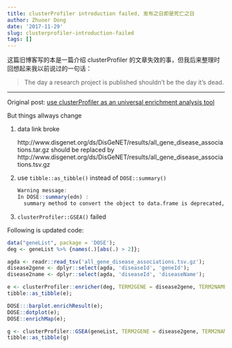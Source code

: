 ```yaml
---
title: clusterProfiler introduction failed, 发布之日即是死亡之日
author: Zhuoer Dong
date: '2017-11-29'
slug: clusterprofiler-introduction-failed
tags: []
---
```


这篇旧博客写的本是一篇介绍 clusterProfiler 的文章失效的事，但我后来整理时回想起来我以前说过的一句话：

> The day a research project is published shouldn't be the day it's dead.

--------------------------------------

Original post: [use clusterProfiler as an universal enrichment analysis tool](https://guangchuangyu.github.io/2015/05/use-clusterprofiler-as-an-universal-enrichment-analysis-tool/)

But things allways change

1. data link broke

    http://www.disgenet.org/ds/DisGeNET/results/all_gene_disease_associations.tar.gz should be replaced by http://www.disgenet.org/ds/DisGeNET/results/all_gene_disease_associations.tsv.gz

1. use `tibble::as_tibble()` instead of `DOSE::summary()`
    
    ```r
    Warning message:
    In DOSE::summary(edn) :
      summary method to convert the object to data.frame is deprecated, please use as.data.frame instead.
    ```

1. `clusterProfiler::GSEA()` failed

Following is updated code:

```r
data("geneList", package = 'DOSE');
deg <- geneList %>% {names(.)[abs(.) > 2]};

agda <- readr::read_tsv('all_gene_disease_associations.tsv.gz');
disease2gene <- dplyr::select(agda, 'diseaseId', 'geneId');
disease2name <- dplyr::select(agda, 'diseaseId', 'diseaseName');

e <- clusterProfiler::enricher(deg, TERM2GENE = disease2gene, TERM2NAME = disease2name);
tibble::as_tibble(e);

DOSE:::barplot.enrichResult(e);
DOSE::dotplot(e);
DOSE::enrichMap(e);

g <- clusterProfiler::GSEA(geneList, TERM2GENE = disease2gene, TERM2NAME = disease2name);
tibble::as_tibble(g)
```
